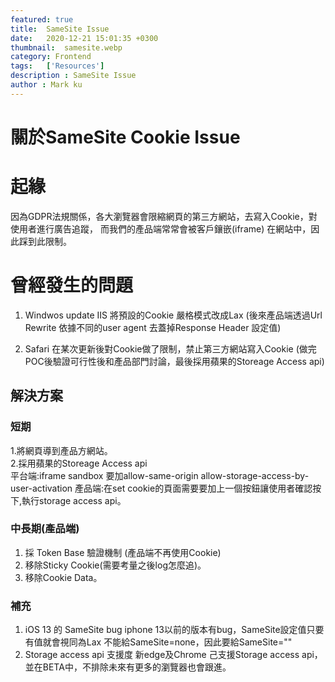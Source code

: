 ```yaml
---
featured: true
title:  SameSite Issue
date:   2020-12-21 15:01:35 +0300
thumbnail:  samesite.webp
category: Frontend
tags:   ['Resources']
description : SameSite Issue
author : Mark ku
---
```

# 關於SameSite Cookie Issue 
# 起緣
因為GDPR法規關係，各大瀏覽器會限縮網頁的第三方網站，去寫入Cookie，對使用者進行廣告追蹤，
而我們的產品端常常會被客戶鑲嵌(iframe) 在網站中，因此踩到此限制。 

# 曾經發生的問題
1. Windwos update IIS 將預設的Cookie 嚴格模式改成Lax
(後來產品端透過Url Rewrite 依據不同的user agent 去蓋掉Response Header 設定值)

1. Safari 在某次更新後對Cookie做了限制，禁止第三方網站寫入Cookie
(做完POC後驗證可行性後和產品部門討論，最後採用蘋果的Storeage Access api)

## 解決方案
### 短期
1.將網頁導到產品方網站。  
2.採用蘋果的Storeage Access api  
平台端:iframe sandbox 要加allow-same-origin allow-storage-access-by-user-activation
產品端:在set cookie的頁面需要要加上一個按鈕讓使用者確認按下,執行storage access api。

### 中長期(產品端)
1. 採 Token Base 驗證機制 (產品端不再使用Cookie)
1. 移除Sticky Cookie(需要考量之後log怎麼追)。
1. 移除Cookie Data。

### 補充
1. iOS 13 的 SameSite bug
iphone 13以前的版本有bug，SameSite設定值只要有值就會視同為Lax
不能給SameSite=none，因此要給SameSite=""
1. Storage access api 支援度
新edge及Chrome 己支援Storage access api，並在BETA中，不排除未來有更多的瀏覽器也會跟進。

